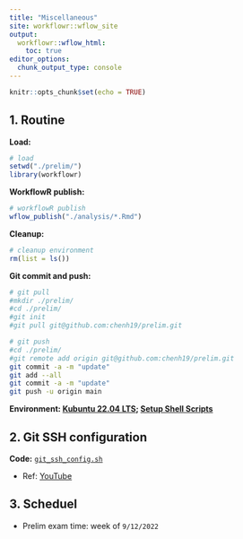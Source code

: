 ```yaml
---
title: "Miscellaneous"
site: workflowr::wflow_site
output:
  workflowr::wflow_html:
    toc: true
editor_options:
  chunk_output_type: console
---
```


```r
knitr::opts_chunk$set(echo = TRUE)
```

## 1. Routine

**Load:**

```r
# load
setwd("./prelim/")
library(workflowr)
```

**WorkflowR publish:**

```r
# workflowR publish
wflow_publish("./analysis/*.Rmd")
```

**Cleanup:**

```r
# cleanup environment
rm(list = ls())
```

**Git commit and push:**

```bash
# git pull
#mkdir ./prelim/
#cd ./prelim/ 
#git init
#git pull git@github.com:chenh19/prelim.git

# git push
#cd ./prelim/
#git remote add origin git@github.com:chenh19/prelim.git
git commit -a -m "update"
git add --all
git commit -a -m "update"
git push -u origin main
```

**Environment: [Kubuntu 22.04 LTS](https://kubuntu.org/); [Setup Shell Scripts](https://github.com/chenh19/MyWorkspace)**

## 2. Git SSH configuration

**Code:** [```git_ssh_config.sh```](https://raw.githubusercontent.com/chenh19/rotation2/main/code/0_prepare/git_ssh_config.sh)  

- Ref: [YouTube](https://youtu.be/YnSMYgIybFU)

## 3. Scheduel

- Prelim exam time: week of ```9/12/2022```

